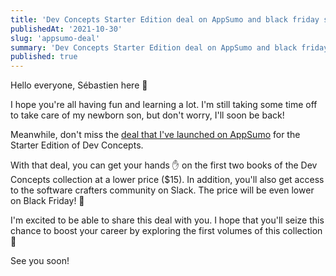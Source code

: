 ```yaml
---
title: 'Dev Concepts Starter Edition deal on AppSumo and black friday sale'
publishedAt: '2021-10-30'
slug: 'appsumo-deal'
summary: 'Dev Concepts Starter Edition deal on AppSumo and black friday sale'
published: true
---
```


Hello everyone, Sébastien here 👋

I hope you're all having fun and learning a lot. I'm still taking some time off to take care of my newborn son, but don't worry, I'll soon be back!

Meanwhile, don't miss the [deal that I've launched on AppSumo](https://appsumo.com/products/dev-concepts-starter-edition/) for the Starter Edition of Dev Concepts.

With that deal, you can get your hands ✋ on the first two books of the Dev Concepts collection at a lower price ($15). In addition, you'll also get access to the software crafters community on Slack. The price will be even lower on Black Friday! 🎉

I'm excited to be able to share this deal with you. I hope that you'll seize this chance to boost your career by exploring the first volumes of this collection 🚀

See you soon!

<BlogPostSignature />
